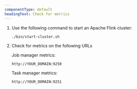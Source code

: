 ```yaml
---
componentType: default
headingText: Check for metrics
---
```



1. Use the following command to start an Apache Flink cluster:

    ```bash
    ./bin/start-cluster.sh
    ```

2. Check for metrics on the following URLs

    Job manager metrics:
    ```
    http://YOUR_DOMAIN:9250
    ```
    Task manager metrics:
    ```
    http://YOUR_DOMAIN:9251
    ```
